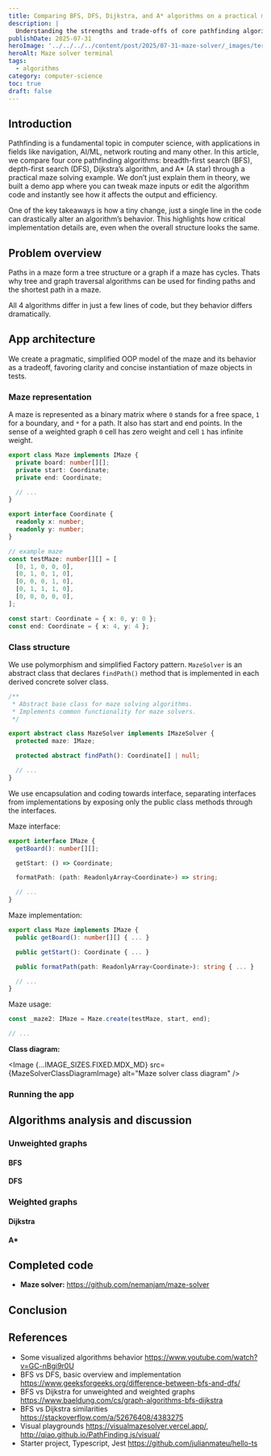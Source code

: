 ```yaml
---
title: Comparing BFS, DFS, Dijkstra, and A* algorithms on a practical maze solver example
description: |
  Understanding the strengths and trade-offs of core pathfinding algorithms through a practical maze example. Demo app included.
publishDate: 2025-07-31
heroImage: '../../../../content/post/2025/07-31-maze-solver/_images/terminal-hero-16-9.png'
heroAlt: Maze solver terminal
tags:
  - algorithms
category: computer-science
toc: true
draft: false
---
```






## Introduction

Pathfinding is a fundamental topic in computer science, with applications in fields like navigation, AI/ML, network routing and many other. In this article, we compare four core pathfinding algorithms: breadth-first search (BFS), depth-first search (DFS), Dijkstra’s algorithm, and A* (A star) through a practical maze solving example. We don’t just explain them in theory, we built a demo app where you can tweak maze inputs or edit the algorithm code and instantly see how it affects the output and efficiency.

One of the key takeaways is how a tiny change, just a single line in the code can drastically alter an algorithm’s behavior. This highlights how critical implementation details are, even when the overall structure looks the same.

## Problem overview

Paths in a maze form a tree structure or a graph if a maze has cycles. Thats why tree and graph traversal algorithms can be used for finding paths and the shortest path in a maze.

All 4 algorithms differ in just a few lines of code, but they behavior differs dramatically.

## App architecture

We create a pragmatic, simplified OOP model of the maze and its behavior as a tradeoff, favoring clarity and concise instantiation of maze objects in tests.

### Maze representation

A maze is represented as a binary matrix where `0` stands for a free space, `1` for a boundary, and `*` for a path. It also has start and end points. In the sense of a weighted graph `0` cell has zero weight and cell `1` has infinite weight.

```ts title="src/maze.ts"
export class Maze implements IMaze {
  private board: number[][];
  private start: Coordinate;
  private end: Coordinate;

  // ...
}

export interface Coordinate {
  readonly x: number;
  readonly y: number;
}

// example maze
const testMaze: number[][] = [
  [0, 1, 0, 0, 0],
  [0, 1, 0, 1, 0],
  [0, 0, 0, 1, 0],
  [0, 1, 1, 1, 0],
  [0, 0, 0, 0, 0],
];

const start: Coordinate = { x: 0, y: 0 };
const end: Coordinate = { x: 4, y: 4 };
```

### Class structure

We use polymorphism and simplified Factory pattern. `MazeSolver` is an abstract class that declares `findPath()` method that is implemented in each derived concrete solver class.

```ts title="src/solvers/maze-solver.ts"
/**
 * Abstract base class for maze solving algorithms.
 * Implements common functionality for maze solvers.
 */

export abstract class MazeSolver implements IMazeSolver {
  protected maze: IMaze;

  protected abstract findPath(): Coordinate[] | null;

  // ...
}
```

We use encapsulation and coding towards interface, separating interfaces from implementations by exposing only the public class methods through the interfaces.

Maze interface:

```ts title="src/types/maze.ts"
export interface IMaze {
  getBoard(): number[][];

  getStart: () => Coordinate;

  formatPath: (path: ReadonlyArray<Coordinate>) => string;

  // ...
}
```

Maze implementation:

```ts title="src/maze.ts"
export class Maze implements IMaze {
  public getBoard(): number[][] { ... }

  public getStart(): Coordinate { ... }

  public formatPath(path: ReadonlyArray<Coordinate>): string { ... }

  // ...
}
```

Maze usage:

```ts title="src/main.ts"
const _maze2: IMaze = Maze.create(testMaze, start, end);

// ...
```

**Class diagram:**

<Image {...IMAGE_SIZES.FIXED.MDX_MD} src={MazeSolverClassDiagramImage} alt="Maze solver class diagram" />

### Running the app

## Algorithms analysis and discussion

### Unweighted graphs

#### BFS

#### DFS

### Weighted graphs

#### Dijkstra

#### A*

## Completed code

- **Maze solver:** https://github.com/nemanjam/maze-solver

## Conclusion

## References

- Some visualized algorithms behavior https://www.youtube.com/watch?v=GC-nBgi9r0U
- BFS vs DFS, basic overview and implementation https://www.geeksforgeeks.org/difference-between-bfs-and-dfs/
- BFS vs Dijkstra for unweighted and weighted graphs https://www.baeldung.com/cs/graph-algorithms-bfs-dijkstra
- BFS vs Dijkstra similarities https://stackoverflow.com/a/52676408/4383275
- Visual playgrounds https://visualmazesolver.vercel.app/, http://qiao.github.io/PathFinding.js/visual/
- Starter project, Typescript, Jest https://github.com/julianmateu/hello-ts
